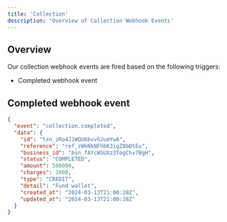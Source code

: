 ```yaml
---
title: 'Collection'
description: 'Overview of Collection Webhook Events'
---
```


## Overview

Our collection webhook events are fired based on the following triggers:

- Completed webhook event

## Completed webhook event

```json collection.completed
{
  "event": "collection.completed",
  "data": {
    "id": "txn_zRo4J1WQU6bvvh2umYwA",
    "reference": "ref_zWkNkNFhbK3igZ8bDtEu",
    "business_id": "bsn_fAYcWSUXz3TogChv7BgH",
    "status": "COMPLETED",
    "amount": 500000,
    "charges": 1000,
    "type": "CREDIT",
    "detail": "Fund wallet",
    "created_at": "2024-03-13T21:00:28Z",
    "updated_at": "2024-03-13T21:00:28Z"
  }
}
```